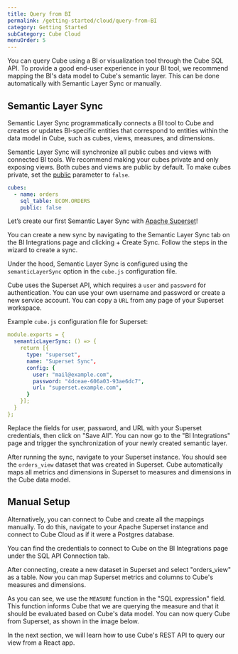 ```yaml
---
title: Query from BI
permalink: /getting-started/cloud/query-from-BI
category: Getting Started
subCategory: Cube Cloud
menuOrder: 5
---
```


You can query Cube using a BI or visualization tool through the Cube SQL API. 
To provide a good end-user experience in your BI tool, we recommend mapping the BI's data model to Cube's semantic layer. 
This can be done automatically with Semantic Layer Sync or manually.

## Semantic Layer Sync

Semantic Layer Sync programmatically connects a BI tool to Cube and creates or updates BI-specific entities
that correspond to entities within the data model in Cube, such as cubes, views, measures, and dimensions.

<Diagram src="https://ucarecdn.com/c270ae45-d14c-4896-b41f-1ab4973f00f0/" />

Semantic Layer Sync will synchronize all public cubes and views with connected BI tools. 
We recommend making your cubes private and only exposing views. Both cubes and views are public by default. 
To make cubes private, set the [public](/schema/reference/cube#parameters-public) parameter to `false`.

```yaml
cubes:
  - name: orders
    sql_table: ECOM.ORDERS
    public: false
```

Let’s create our first Semantic Layer Sync with [Apache Superset](https://superset.apache.org/)! 

You can create a new sync by navigating to the <Btn>Semantic Layer Sync</Btn> tab on the <Btn>BI Integrations</Btn> page and clicking <Btn>+ Create Sync</Btn>. 
Follow the steps in the wizard to create a sync.

Under the hood, Semantic Layer Sync is configured using the `semanticLayerSync` option in the `cube.js` configuration file.

Cube uses the Superset API, which requires a `user` and `password` for authentication. 
You can use your own username and password or create a new service account. You can copy a `URL` from any page of your Superset workspace.

Example `cube.js` configuration file for Superset:

```yaml
module.exports = {
  semanticLayerSync: () => {
    return [{
      type: "superset",
      name: "Superset Sync",
      config: {
        user: "mail@example.com",
        password: "4dceae-606a03-93ae6dc7",
        url: "superset.example.com",
      }
    }];
  }
};
```

Replace the fields for user, password, and URL with your Superset credentials, then click on "Save All". 
You can now go to the "BI Integrations" page and trigger the synchronization of your newly created semantic layer.

After running the sync, navigate to your Superset instance. You should see the `orders_view` dataset that was created in Superset. 
Cube automatically maps all metrics and dimensions in Superset to measures and dimensions in the Cube data model.

## Manual Setup

Alternatively, you can connect to Cube and create all the mappings manually. 
To do this, navigate to your Apache Superset instance and connect to Cube Cloud as if it were a Postgres database.

You can find the credentials to connect to Cube on the BI Integrations page under the SQL API Connection tab.

After connecting, create a new dataset in Superset and select "orders_view" as a table. 
Now you can map Superset metrics and columns to Cube's measures and dimensions.

<Diagram
  alt="Mapping Superset to Cube"
  src="https://ucarecdn.com/24543165-34ef-4687-aeac-298aa29bacd5/"
/>

As you can see, we use the `MEASURE` function in the "SQL expression" field. This function informs Cube that we are querying the measure and that it should be evaluated based on Cube's data model. You can now query Cube from Superset, as shown in the image below.

<Diagram
  alt="Querying Cube from Superset"
  src="https://ucarecdn.com/fd8e69e6-0a01-4ed9-8deb-848efb8a7e7f/"
/>

In the next section, we will learn how to use Cube's REST API to query our view from a React app.